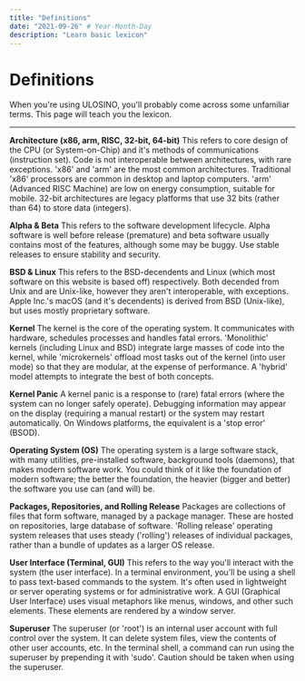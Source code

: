 ```yaml
---
title: "Definitions"
date: "2021-09-26" # Year-Month-Day
description: "Learn basic lexicon"
---
```


# Definitions

When you're using ULOSINO, you'll probably come across some unfamiliar terms. This page will teach you the lexicon.

---

**Architecture (x86, arm, RISC, 32-bit, 64-bit)** This refers to core design of the CPU (or System-on-Chip) and it's methods of communications (instruction set). Code is not interoperable between architectures, with rare exceptions. 'x86' and 'arm' are the most common architectures. Traditional 'x86' processors are common in desktop and laptop computers. 'arm' (Advanced RISC Machine) are low on energy consumption, suitable for mobile. 32-bit architectures are legacy platforms that use 32 bits (rather than 64) to store data (integers).

**Alpha &amp; Beta** This refers to the software development lifecycle. Alpha software is well before release (premature) and beta software usually contains most of the features, although some may be buggy. Use stable releases to ensure stability and security.

**BSD &amp; Linux** This refers to the BSD-decendents and Linux (which most software on this website is based off) respectively. Both decended from Unix and are Unix-like, however they aren't interoperable, with exceptions. Apple Inc.'s macOS (and it's decendents) is derived from BSD (Unix-like), but uses mostly proprietary software.

**Kernel** The kernel is the core of the operating system. It communicates with hardware, schedules processes and handles fatal errors. 'Monolithic' kernels (including Linux and BSD) integrate large masses of code into the kernel, while 'microkernels' offload most tasks out of the kernel (into user mode) so that they are modular, at the expense of performance. A 'hybrid' model attempts to integrate the best of both concepts.

**Kernel Panic** A kernel panic is a response to (rare) fatal errors (where the system can no longer safely operate). Debugging information may appear on the display (requiring a manual restart) or the system may restart automatically. On Windows platforms, the equivalent is a 'stop error' (BSOD).

**Operating System (OS)** The operating system is a large software stack, with many utilities, pre-installed software, background tools (daemons), that makes modern software work. You could think of it like the foundation of modern software; the better the foundation, the heavier (bigger and better) the software you use can (and will) be.

**Packages, Repositories, and Rolling Release** Packages are collections of files that form software, managed by a package manager. These are hosted on repositories, large database of software. 'Rolling release' operating system releases that uses steady ('rolling') releases of individual packages, rather than a bundle of updates as a larger OS release.

**User Interface (Terminal, GUI)** This refers to the way you'll interact with the system (the user interface). In a terminal environment, you'll be using a shell to pass text-based commands to the system. It's often used in lightweight or server operating systems or for administrative work. A GUI (Graphical User Interface) uses visual metaphors like menus, windows, and other such elements. These elements are rendered by a window server.

**Superuser** The superuser (or 'root') is an internal user account with full control over the system. It can delete system files, view the contents of other user accounts, etc. In the terminal shell, a command can run using the superuser by prepending it with 'sudo'. Caution should be taken when using the superuser.
